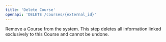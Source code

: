 ```yaml
---
title: 'Delete Course'
openapi: 'DELETE /courses/{external_id}'
---
```


Remove a Course from the system. This step deletes all information linked exclusively to this Course and cannot be undone.

